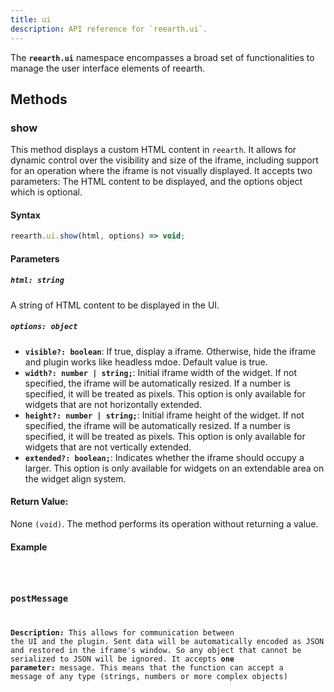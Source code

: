 ```yaml
---
title: ui
description: API reference for `reearth.ui`.
---
```


The **`reearth.ui`** namespace encompasses a broad set of functionalities to manage the user interface elements of reearth.


## Methods

### show

This method displays a custom HTML content in `reearth`. It allows for dynamic control over the visibility and size of the iframe, including support for an operation where the iframe is not visually displayed. It accepts two parameters: The HTML content to be displayed, and the options object which is optional.

#### Syntax

```ts
reearth.ui.show(html, options) => void;
```

#### Parameters

##### `html: string`

A string of HTML content to be displayed in the UI.

##### `options: object`

- **`visible?: boolean`**: If true, display a iframe. Otherwise, hide the iframe and plugin works like headless mdoe. Default value is true.
- **`width?: number | string;`**: Initial iframe width of the widget. If not specified, the iframe will be automatically resized. If a number is specified, it will be treated as pixels. This option is only available for widgets that are not horizontally extended.
- **`height?: number | string;`**: Initial iframe height of the widget. If not specified, the iframe will be automatically resized. If a number is specified, it will be treated as pixels. This option is only available for widgets that are not vertically extended.
- **`extended?: boolean;`**: Indicates whether the iframe should occupy a larger. This option is only available for widgets on an extendable area on the widget align system.

#### Return Value:

None `(void)`. The method performs its operation without returning a value.

#### Example


<Code code={clearNoCheck(FindUICode)} lang="ts" />

### postMessage

**Description:** This allows for communication between the UI and the plugin. Sent data will be automatically encoded as JSON and restored in the iframe's window. So any object that cannot be serialized to JSON will be ignored. It accepts **one parameter:** message. This means that the function can accept a message of any type (strings, numbers or more complex objects)
